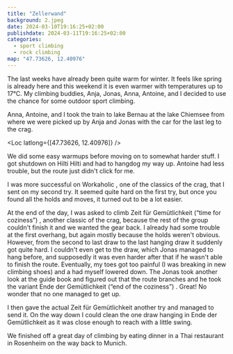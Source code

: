 ```yaml
---
title: "Zellerwand"
background: 2.jpeg
date: 2024-03-10T19:16:25+02:00
publishdate: 2024-03-11T19:16:25+02:00
categories:
  - sport climbing
  - rock climbing
map: "47.73626, 12.40976"
---
```


The last weeks have already been quite warm for winter. It feels like spring is
already here and this weekend it is even warmer with temperatures up to 17°C.
My climbing buddies, Anja, Jonas, Anna, Antoine, and I decided to use the chance
for some outdoor sport climbing.

Anna, Antoine, and I took the train to lake Bernau at the lake Chiemsee from
where we were picked up by Anja and Jonas with the car for the last leg to the
crag.

<Loc latlong={[47.73626, 12.40976]} />

We did some easy warmups before moving on to somewhat harder stuff. I got
shutdown on Hilti Hilti <Grade system="french" value="6a+" /> and had to hangdog
my way up. Antoine had less trouble, but the route just didn't click for me.

I was more successful on Workaholic <Grade system="french" value="6a+" />, one of
the classics of the crag, that I sent on my second try. It seemed quite hard on
the first try, but once you found all the holds and moves, it turned out to be
a lot easier.

<Rimg src="1.jpeg" caption="Workaholic" />

At the end of the day, I was asked to climb Zeit für Gemütlichkeit (“time for
coziness”) <Grade system="french" value="6a+" />, another classic of the crag,
because the rest of the group couldn't finish it and we wanted the gear back.
I already had some trouble at the first overhang, but again mostly because the
holds weren't obvious. However, from the second to last draw to the last hanging
draw it suddenly got quite hard. I couldn't even get to the draw, which Jonas
managed to hang before, and supposedly it was even harder after that if he wasn't
able to finish the route. Eventually, my toes got too painful (I was breaking
in new climbing shoes) and a had myself lowered down. The Jonas took another
look at the guide book and figured out that the route branches and he took the
variant Ende der Gemütlichkeit (“end of the coziness”) <Grade system="french"
value="7a" />. Great! No wonder that no one managed to get up.

I then gave the actual Zeit für Gemütlichkeit another try and managed to send
it. On the way down I could clean the one draw hanging in Ende der Gemütlichkeit
as it was close enough to reach with a little swing.

<Rimg src="2.jpeg" caption="View from the Zellerwand." />

We finished off a great day of climbing by eating dinner in a Thai restaurant in
Rosenheim on the way back to Munich.
